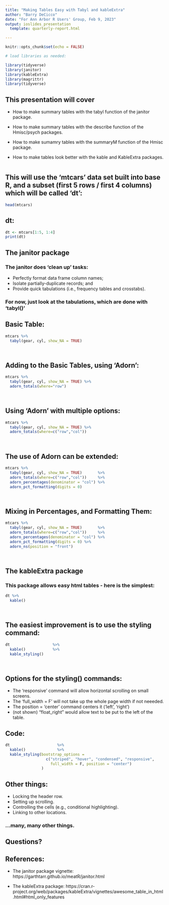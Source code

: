 ```yaml
---
title: "Making Tables Easy with Tabyl and kableExtra"
author: "Barry DeCicco"
date: "For Ann Arbor R Users' Group, Feb 9, 2023"
output: ioslides_presentation
  template: quarterly-report.html

---
```


```r
knitr::opts_chunk$set(echo = FALSE)
```


```r

# load libraries as needed:

library(tidyverse)
library(janitor)
library(kableExtra)
library(magrittr)
library(tidyverse)


```


## This presentation will cover {.flexbox .vcenter}


*   How to make summary tables with the tabyl function of the janitor package.<p>
*   How to make summary tables with the describe function of the Hmisc/psych packages.<p>
*   How to make sumamry tables with the summaryM function of the Hmisc package.<p>
*   How to make tables look better with the kable and KableExtra packages.<p>






```r

```




## This will use the 'mtcars' data set built into base R, and a subset (first 5 rows / first 4 columns) which will be called 'dt':



```r

head(mtcars)

```

## dt:

```r
dt <- mtcars[1:5, 1:4]
print(dt)

```


## The janitor package

### The janitor does 'clean up' tasks:

 - Perfectly format data frame column names;
 - Isolate partially-duplicate records; and
 - Provide quick tabulations (i.e., frequency tables and crosstabs).

### For now, just look at the tabulations, which are done with 'tabyl()'



## Basic Table:



```r



mtcars %>% 
  tabyl(gear, cyl, show_NA = TRUE)




```


## Adding to the Basic Tables, using 'Adorn':



```r



mtcars %>% 
  tabyl(gear, cyl, show_NA = TRUE) %>% 
  adorn_totals(where="row")




```

## Using 'Adorn' with multiple options:



```r



mtcars %>% 
  tabyl(gear, cyl, show_NA = TRUE) %>% 
  adorn_totals(where=c("row","col"))




```


## The use of Adorn can be extended:



```r



mtcars %>% 
  tabyl(gear, cyl, show_NA = TRUE)       %>% 
  adorn_totals(where=c("row","col"))     %>% 
  adorn_percentages(denominator = "col") %>% 
  adorn_pct_formatting(digits = 0) 




```


## Mixing in Percentages, and Formatting Them:


```r



mtcars %>% 
  tabyl(gear, cyl, show_NA = TRUE)       %>% 
  adorn_totals(where=c("row","col"))     %>% 
  adorn_percentages(denominator = "col") %>% 
  adorn_pct_formatting(digits = 0) %>% 
  adorn_ns(position = "front")




```



## The kableExtra package

### This package allows easy html tables - here is the simplest:


```r



dt %>% 
  kable()




```



## The easiest improvement is to use the styling command: 



```r



dt                   %>% 
  kable()            %>%
  kable_styling()




```



## Options for the styling() commands: 

- The 'responsive' command will allow horizontal scrolling on small screens.
- The 'full_width = F' will not take up the whole page width if not neeeded.
- The position = 'center' command centers it ('left', 'right')
- (not shown) "float_right" would allow text to be put to the left of the table.

## Code:



```r

dt                     %>% 
  kable()              %>%
  kable_styling(bootstrap_options = 
                  c("striped", "hover", "condensed", "responsive",
                    full_width = F, position = "center")
                )


```


## Other things: 

- Locking the header row.
- Setting up scrolling.
- Controlling the cells (e.g., conditional highlighting).
- Linking to other locations.

### ...many, many other things.

## Questions?

## References:

 - The janitor package vignette:  https://garthtarr.github.io/meatR/janitor.html
 
 - The kableExtra package:  https://cran.r-project.org/web/packages/kableExtra/vignettes/awesome_table_in_html.html#html_only_features


